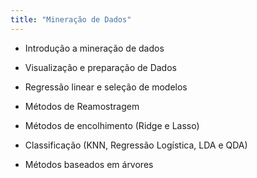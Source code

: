 ```yaml
---
title: "Mineração de Dados"
---
```


-   Introdução a mineração de dados

-   Visualização e preparação de Dados

-   Regressão linear e seleção de modelos

-   Métodos de Reamostragem

-   Métodos de encolhimento (Ridge e Lasso)

-   Classificação (KNN, Regressão Logística, LDA e QDA)

-   Métodos baseados em árvores
